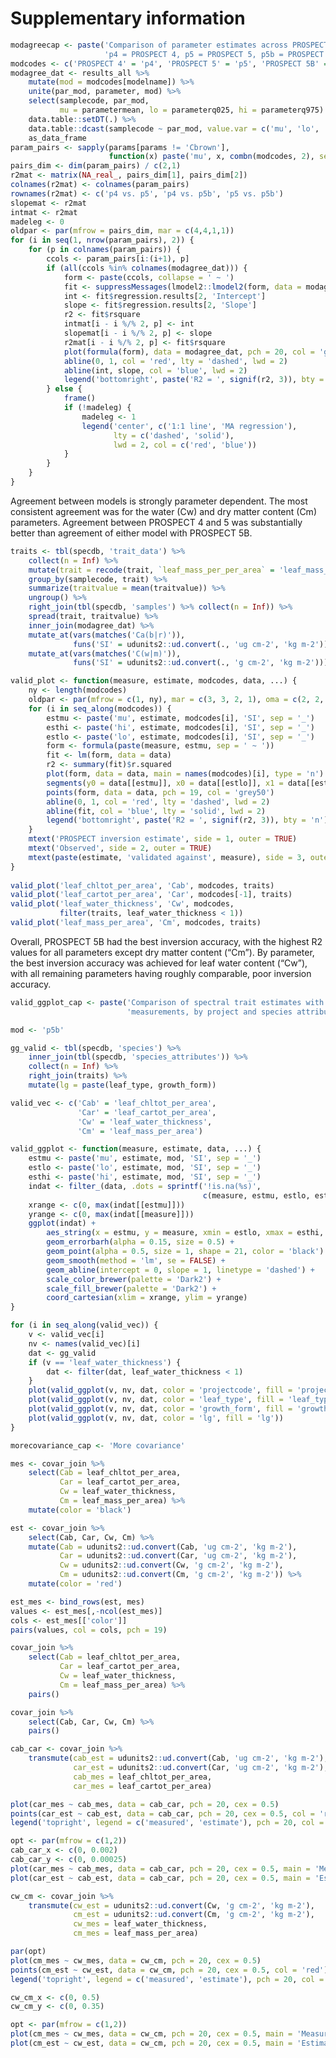 # Supplementary information

```r
modagreecap <- paste('Comparison of parameter estimates across PROSPECT versions.',
                     'p4 = PROSPECT 4, p5 = PROSPECT 5, p5b = PROSPECT 5B.')
modcodes <- c('PROSPECT 4' = 'p4', 'PROSPECT 5' = 'p5', 'PROSPECT 5B' = 'p5b')
modagree_dat <- results_all %>%
    mutate(mod = modcodes[modelname]) %>%
    unite(par_mod, parameter, mod) %>%
    select(samplecode, par_mod, 
           mu = parametermean, lo = parameterq025, hi = parameterq975) %>%
    data.table::setDT(.) %>%
    data.table::dcast(samplecode ~ par_mod, value.var = c('mu', 'lo', 'hi')) %>%
    as_data_frame
param_pairs <- sapply(params[params != 'Cbrown'],
                      function(x) paste('mu', x, combn(modcodes, 2), sep = '_'))
pairs_dim <- dim(param_pairs) / c(2,1)
r2mat <- matrix(NA_real_, pairs_dim[1], pairs_dim[2])
colnames(r2mat) <- colnames(param_pairs)
rownames(r2mat) <- c('p4 vs. p5', 'p4 vs. p5b', 'p5 vs. p5b')
slopemat <- r2mat
intmat <- r2mat
madeleg <- 0
oldpar <- par(mfrow = pairs_dim, mar = c(4,4,1,1))
for (i in seq(1, nrow(param_pairs), 2)) {
    for (p in colnames(param_pairs)) {
        ccols <- param_pairs[i:(i+1), p]
        if (all(ccols %in% colnames(modagree_dat))) {
            form <- paste(ccols, collapse = ' ~ ')
            fit <- suppressMessages(lmodel2::lmodel2(form, data = modagree_dat))
            int <- fit$regression.results[2, 'Intercept']
            slope <- fit$regression.results[2, 'Slope']
            r2 <- fit$rsquare
            intmat[i - i %/% 2, p] <- int
            slopemat[i - i %/% 2, p] <- slope
            r2mat[i - i %/% 2, p] <- fit$rsquare
            plot(formula(form), data = modagree_dat, pch = 20, col = 'grey50')
            abline(0, 1, col = 'red', lty = 'dashed', lwd = 2)
            abline(int, slope, col = 'blue', lwd = 2)
            legend('bottomright', paste('R2 = ', signif(r2, 3)), bty = 'n')
        } else {
            frame()
            if (!madeleg) {
                madeleg <- 1
                legend('center', c('1:1 line', 'MA regression'), 
                       lty = c('dashed', 'solid'),
                       lwd = 2, col = c('red', 'blue'))
            }
        }
    }
}
```

Agreement between models is strongly parameter dependent.
The most consistent agreement was for the water (Cw) and dry matter content (Cm) parameters.
Agreement between PROSPECT 4 and 5 was substantially better than agreement of either model with PROSPECT 5B.

```r
traits <- tbl(specdb, 'trait_data') %>%
    collect(n = Inf) %>%
    mutate(trait = recode(trait, `leaf_mass_per_per_area` = 'leaf_mass_per_area')) %>%
    group_by(samplecode, trait) %>%
    summarize(traitvalue = mean(traitvalue)) %>%
    ungroup() %>%
    right_join(tbl(specdb, 'samples') %>% collect(n = Inf)) %>%
    spread(trait, traitvalue) %>%
    inner_join(modagree_dat) %>%
    mutate_at(vars(matches('Ca(b|r)')),
              funs('SI' = udunits2::ud.convert(., 'ug cm-2', 'kg m-2'))) %>%
    mutate_at(vars(matches('C(w|m)')),
              funs('SI' = udunits2::ud.convert(., 'g cm-2', 'kg m-2')))

valid_plot <- function(measure, estimate, modcodes, data, ...) {
    ny <- length(modcodes)
    oldpar <- par(mfrow = c(1, ny), mar = c(3, 3, 2, 1), oma = c(2, 2, 2, 0))
    for (i in seq_along(modcodes)) {
        estmu <- paste('mu', estimate, modcodes[i], 'SI', sep = '_')
        esthi <- paste('hi', estimate, modcodes[i], 'SI', sep = '_')
        estlo <- paste('lo', estimate, modcodes[i], 'SI', sep = '_')
        form <- formula(paste(measure, estmu, sep = ' ~ '))
        fit <- lm(form, data = data)
        r2 <- summary(fit)$r.squared
        plot(form, data = data, main = names(modcodes)[i], type = 'n')
        segments(y0 = data[[estmu]], x0 = data[[estlo]], x1 = data[[esthi]], col = 'grey80')
        points(form, data = data, pch = 19, col = 'grey50')
        abline(0, 1, col = 'red', lty = 'dashed', lwd = 2)
        abline(fit, col = 'blue', lty = 'solid', lwd = 2)
        legend('bottomright', paste('R2 = ', signif(r2, 3)), bty = 'n')
    }
    mtext('PROSPECT inversion estimate', side = 1, outer = TRUE)
    mtext('Observed', side = 2, outer = TRUE)
    mtext(paste(estimate, 'validated against', measure), side = 3, outer = TRUE)
}
    
valid_plot('leaf_chltot_per_area', 'Cab', modcodes, traits)
valid_plot('leaf_cartot_per_area', 'Car', modcodes[-1], traits)
valid_plot('leaf_water_thickness', 'Cw', modcodes, 
           filter(traits, leaf_water_thickness < 1))
valid_plot('leaf_mass_per_area', 'Cm', modcodes, traits)

```

Overall, PROSPECT 5B had the best inversion accuracy, with the highest R2 values for all parameters except dry matter content ("Cm").
By parameter, the best inversion accuracy was achieved for leaf water content ("Cw"), with all remaining parameters having roughly comparable, poor inversion accuracy.

```r

valid_ggplot_cap <- paste('Comparison of spectral trait estimates with direct', 
                          'measurements, by project and species attributes')

mod <- 'p5b'

gg_valid <- tbl(specdb, 'species') %>%
    inner_join(tbl(specdb, 'species_attributes')) %>%
    collect(n = Inf) %>%
    right_join(traits) %>%
    mutate(lg = paste(leaf_type, growth_form))

valid_vec <- c('Cab' = 'leaf_chltot_per_area',
               'Car' = 'leaf_cartot_per_area',
               'Cw' = 'leaf_water_thickness',
               'Cm' = 'leaf_mass_per_area')

valid_ggplot <- function(measure, estimate, data, ...) {
    estmu <- paste('mu', estimate, mod, 'SI', sep = '_')
    estlo <- paste('lo', estimate, mod, 'SI', sep = '_')
    esthi <- paste('hi', estimate, mod, 'SI', sep = '_')
    indat <- filter_(data, .dots = sprintf('!is.na(%s)', 
                                           c(measure, estmu, estlo, esthi)))
    xrange <- c(0, max(indat[[estmu]]))
    yrange <- c(0, max(indat[[measure]]))
    ggplot(indat) + 
        aes_string(x = estmu, y = measure, xmin = estlo, xmax = esthi, ...) + 
        geom_errorbarh(alpha = 0.15, size = 0.5) +
        geom_point(alpha = 0.5, size = 1, shape = 21, color = 'black') + 
        geom_smooth(method = 'lm', se = FALSE) + 
        geom_abline(intercept = 0, slope = 1, linetype = 'dashed') + 
        scale_color_brewer(palette = 'Dark2') + 
        scale_fill_brewer(palette = 'Dark2') +
        coord_cartesian(xlim = xrange, ylim = yrange)
}

for (i in seq_along(valid_vec)) {
    v <- valid_vec[i]
    nv <- names(valid_vec)[i]
    dat <- gg_valid
    if (v == 'leaf_water_thickness') {
        dat <- filter(dat, leaf_water_thickness < 1)
    }
    plot(valid_ggplot(v, nv, dat, color = 'projectcode', fill = 'projectcode'))
    plot(valid_ggplot(v, nv, dat, color = 'leaf_type', fill = 'leaf_type'))
    plot(valid_ggplot(v, nv, dat, color = 'growth_form', fill = 'growth_form'))
    plot(valid_ggplot(v, nv, dat, color = 'lg', fill = 'lg'))
}

```

```r

morecovariance_cap <- 'More covariance'

mes <- covar_join %>% 
    select(Cab = leaf_chltot_per_area,
           Car = leaf_cartot_per_area,
           Cw = leaf_water_thickness,
           Cm = leaf_mass_per_area) %>% 
    mutate(color = 'black')

est <- covar_join %>% 
    select(Cab, Car, Cw, Cm) %>% 
    mutate(Cab = udunits2::ud.convert(Cab, 'ug cm-2', 'kg m-2'),
           Car = udunits2::ud.convert(Car, 'ug cm-2', 'kg m-2'),
           Cw = udunits2::ud.convert(Cw, 'g cm-2', 'kg m-2'),
           Cm = udunits2::ud.convert(Cm, 'g cm-2', 'kg m-2')) %>% 
    mutate(color = 'red')

est_mes <- bind_rows(est, mes)
values <- est_mes[,-ncol(est_mes)]
cols <- est_mes[['color']]
pairs(values, col = cols, pch = 19)

covar_join %>% 
    select(Cab = leaf_chltot_per_area,
           Car = leaf_cartot_per_area,
           Cw = leaf_water_thickness,
           Cm = leaf_mass_per_area) %>% 
    pairs()

covar_join %>% 
    select(Cab, Car, Cw, Cm) %>% 
    pairs()

cab_car <- covar_join %>% 
    transmute(cab_est = udunits2::ud.convert(Cab, 'ug cm-2', 'kg m-2'),
              car_est = udunits2::ud.convert(Car, 'ug cm-2', 'kg m-2'),
              cab_mes = leaf_chltot_per_area,
              car_mes = leaf_cartot_per_area)

plot(car_mes ~ cab_mes, data = cab_car, pch = 20, cex = 0.5)
points(car_est ~ cab_est, data = cab_car, pch = 20, cex = 0.5, col = 'red')
legend('topright', legend = c('measured', 'estimate'), pch = 20, col = c('black', 'red'))

opt <- par(mfrow = c(1,2))
cab_car_x <- c(0, 0.002)
cab_car_y <- c(0, 0.00025)
plot(car_mes ~ cab_mes, data = cab_car, pch = 20, cex = 0.5, main = 'Measure', xlim = cab_car_x, ylim = cab_car_y)
plot(car_est ~ cab_est, data = cab_car, pch = 20, cex = 0.5, main = 'Estimate', xlim = cab_car_x, ylim = cab_car_y)

cw_cm <- covar_join %>% 
    transmute(cw_est = udunits2::ud.convert(Cw, 'g cm-2', 'kg m-2'),
              cm_est = udunits2::ud.convert(Cm, 'g cm-2', 'kg m-2'),
              cw_mes = leaf_water_thickness,
              cm_mes = leaf_mass_per_area)

par(opt)
plot(cm_mes ~ cw_mes, data = cw_cm, pch = 20, cex = 0.5)
points(cm_est ~ cw_est, data = cw_cm, pch = 20, cex = 0.5, col = 'red')
legend('topright', legend = c('measured', 'estimate'), pch = 20, col = c('black', 'red'))

cw_cm_x <- c(0, 0.5)
cw_cm_y <- c(0, 0.35)

opt <- par(mfrow = c(1,2))
plot(cm_mes ~ cw_mes, data = cw_cm, pch = 20, cex = 0.5, main = 'Measure', xlim = cw_cm_x)
plot(cm_est ~ cw_est, data = cw_cm, pch = 20, cex = 0.5, main = 'Estimate', xlim = cw_cm_y)

```
